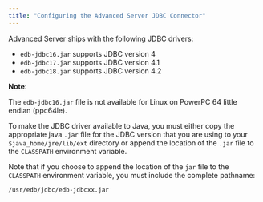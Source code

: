 ```yaml
---
title: "Configuring the Advanced Server JDBC Connector"
---
```


<div id="configuring_the_advanced_server_jdbc_connector" class="registered_link"></div>

Advanced Server ships with the following JDBC drivers:

-   `edb-jdbc16.jar` supports JDBC version 4
-   `edb-jdbc17.jar` supports JDBC version 4.1
-   `edb-jdbc18.jar` supports JDBC version 4.2

**Note**:

The `edb-jdbc16.jar` file is not available for Linux on PowerPC 64 little endian (ppc64le).

To make the JDBC driver available to Java, you must either copy the appropriate java `.jar` file for the JDBC version that you are using to your `$java_home/jre/lib/ext` directory or append the location of the `.jar` file to the `CLASSPATH` environment variable.

Note that if you choose to append the location of the `jar` file to the `CLASSPATH` environment variable, you must include the complete pathname:

 `/usr/edb/jdbc/edb-jdbcxx.jar`
